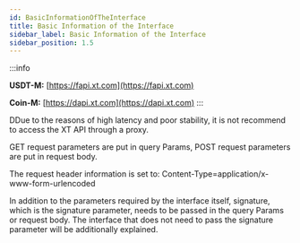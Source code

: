 ```yaml
---
id: BasicInformationOfTheInterface
title: Basic Information of the Interface
sidebar_label: Basic Information of the Interface
sidebar_position: 1.5
---
```


:::info

**USDT-M:** [https://fapi.xt.com](https://fapi.xt.com)

**Coin-M:** [https://dapi.xt.com](https://dapi.xt.com)
:::



DDue to the reasons of high latency and poor stability, it is not recommend to access the XT API through a proxy.

GET request parameters are put in query Params, POST request parameters are put in request body.

The request header information is set to: Content-Type=application/x-www-form-urlencoded

In addition to the parameters required by the interface itself, signature, which is the signature parameter, needs to be passed in the query Params or request body. The interface that does not need to pass the signature parameter will be additionally explained.
